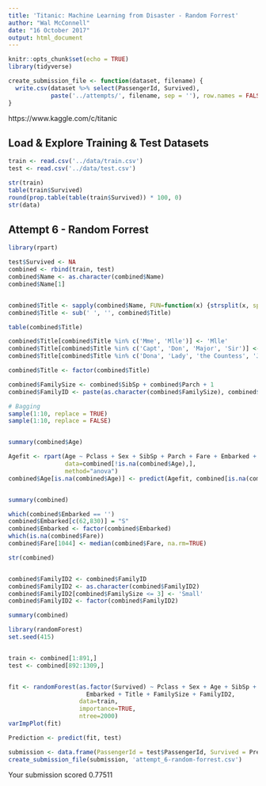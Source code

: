 ```yaml
---
title: 'Titanic: Machine Learning from Disaster - Random Forrest'
author: "Wal McConnell"
date: "16 October 2017"
output: html_document
---
```


```r
knitr::opts_chunk$set(echo = TRUE)
library(tidyverse)

create_submission_file <- function(dataset, filename) {
  write.csv(dataset %>% select(PassengerId, Survived), 
            paste('../attempts/', filename, sep = ''), row.names = FALSE)
}

```

https://www.kaggle.com/c/titanic


## Load & Explore Training & Test Datasets

```r

train <- read.csv('../data/train.csv')
test <- read.csv('../data/test.csv')

str(train)
table(train$Survived)
round(prop.table(table(train$Survived)) * 100, 0)
str(data)
```



## Attempt 6 - Random Forrest


```r
library(rpart)

test$Survived <- NA
combined <- rbind(train, test)
combined$Name <- as.character(combined$Name)
combined$Name[1]


combined$Title <- sapply(combined$Name, FUN=function(x) {strsplit(x, split='[,.]')[[1]][2]})
combined$Title <- sub(' ', '', combined$Title)

table(combined$Title)

combined$Title[combined$Title %in% c('Mme', 'Mlle')] <- 'Mlle'
combined$Title[combined$Title %in% c('Capt', 'Don', 'Major', 'Sir')] <- 'Sir'
combined$Title[combined$Title %in% c('Dona', 'Lady', 'the Countess', 'Jonkheer')] <- 'Lady'

combined$Title <- factor(combined$Title)

combined$FamilySize <- combined$SibSp + combined$Parch + 1
combined$FamilyID <- paste(as.character(combined$FamilySize), combined$Surname, sep="")

# Bagging 
sample(1:10, replace = TRUE)
sample(1:10, replace = FALSE)


summary(combined$Age)

Agefit <- rpart(Age ~ Pclass + Sex + SibSp + Parch + Fare + Embarked + Title + FamilySize,
                data=combined[!is.na(combined$Age),], 
                method="anova")
combined$Age[is.na(combined$Age)] <- predict(Agefit, combined[is.na(combined$Age),])


summary(combined)

which(combined$Embarked == '')
combined$Embarked[c(62,830)] = "S"
combined$Embarked <- factor(combined$Embarked)
which(is.na(combined$Fare))
combined$Fare[1044] <- median(combined$Fare, na.rm=TRUE)

str(combined)


combined$FamilyID2 <- combined$FamilyID
combined$FamilyID2 <- as.character(combined$FamilyID2)
combined$FamilyID2[combined$FamilySize <= 3] <- 'Small'
combined$FamilyID2 <- factor(combined$FamilyID2)

summary(combined)

library(randomForest)
set.seed(415)


train <- combined[1:891,]
test <- combined[892:1309,]


fit <- randomForest(as.factor(Survived) ~ Pclass + Sex + Age + SibSp + Parch + Fare +
                      Embarked + Title + FamilySize + FamilyID2,
                    data=train, 
                    importance=TRUE, 
                    ntree=2000)
varImpPlot(fit)

Prediction <- predict(fit, test)

submission <- data.frame(PassengerId = test$PassengerId, Survived = Prediction)
create_submission_file(submission, 'attempt_6-random-forrest.csv')
```

Your submission scored 0.77511
